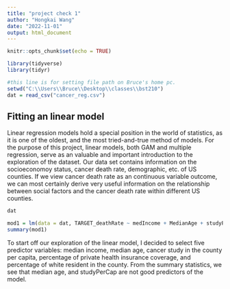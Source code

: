```yaml
---
title: "project check 1"
author: "Hongkai Wang"
date: "2022-11-01"
output: html_document
---
```


```r
knitr::opts_chunk$set(echo = TRUE)
```


```r
library(tidyverse)
library(tidyr)

#this line is for setting file path on Bruce's home pc. 
setwd("C:\\Users\\Bruce\\Desktop\\classes\\bst210")
dat = read_csv("cancer_reg.csv")
```



## Fitting an linear model

Linear regression models hold a special position in the world of statistics, as it is one of the oldest, and the most tried-and-true method of models. For the purpose of this project, linear models, both GAM and multiple regression, serve as an valuable and important introduction to the exploration of the dataset. Our data set contains information on the socioeconomoy status, cancer death rate, demographic, etc. of US counties. If we view cancer death rate as an continuous variable outcome, we can most certainly derive very useful information on the relationship between social factors and the cancer death rate within different US counties. 


```r
dat

mod1 = lm(data = dat, TARGET_deathRate ~ medIncome + MedianAge + studyPerCap + PctPrivateCoverage + PctWhite)
summary(mod1)
```

To start off our exploration of the linear model, I decided to select five predictor variables: median income, median age, cancer study in the county per capita, percentage of private health insurance coverage, and percentage of white resident in the county. From the summary statistics, we see that median age, and studyPerCap are not good predictors of the model. 